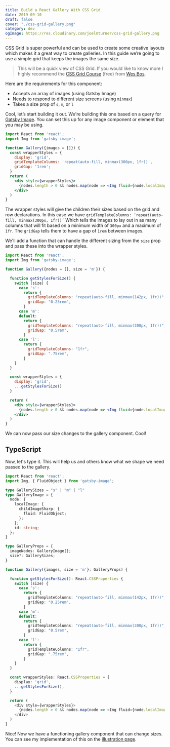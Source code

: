 ```yaml
---
title: Build a React Gallery With CSS Grid
date: 2019-09-10
draft: false
cover: "./css-grid-gallery.png"
category: dev
ogImage: https://res.cloudinary.com/joelmturner/css-grid-gallery.png
---
```


CSS Grid is super powerful and can be used to create some creative layouts which makes it a great way to create galleries. In this guide we’re going to use a simple grid that keeps the images the same size. 

> This will be a quick view of CSS Grid. If you would like to know more I highly recommend the [CSS Grid Course](https://cssgrid.io/) (free) from [Wes Bos](https://twitter.com/wesbos).

Here are the requirements for this component:

- Accepts an array of images (using Gatsby Image)
- Needs to respond to different size screens (using `minmax`)
- Takes a size prop of `s`, `m`, or `l`

Cool, let’s start building it out. We're building this one based on a query for [Gatsby Image](https://www.gatsbyjs.org/packages/gatsby-image/). You can set this up for any image component or element that you may be using.

```jsx
import React from 'react';
import Img from 'gatsby-image';

function Gallery({images = []}) {
  const wrapperStyles = {
    display: 'grid',
    gridTemplateColumns: 'repeat(auto-fill, minmax(300px, 1fr))',
    gridGap: '1rem';
  }
  return (
    <div style={wrapperStyles}>
      {nodes.length > 0 && nodes.map(node => <Img fluid={node.localImage.childImageSharp.fluid} />)}
    </div>
  )
}
```

The wrapper styles will give the children their sizes based on the grid and row declarations. In this case we have `gridTemplateColumns: ‘repeat(auto-fill, minmax(300px, 1fr))’` Which tells the images to lay out in as many columns that will fit based on a minimum width of `300px` and a maximum of `1fr`. The `gridGap` tells them to have a gap of `1rem` between images.

We'll add a function that can handle the different sizing from the `size` prop and pass these into the wrapper styles.

```jsx {4,6-25,29}
import React from 'react';
import Img from 'gatsby-image';

function Gallery({nodes = [], size = 'm'}) {

  function getStylesForSize() {
    switch (size) {
      case 's': 
        return {
          gridTemplateColumns: "repeat(auto-fill, minmax(142px, 1fr))",
          gridGap: "0.25rem",
        }
      case 'm':
      default:
        return {
          gridTemplateColumns: "repeat(auto-fill, minmax(300px, 1fr))",
          gridGap: "0.5rem",
        }
      case 'l': 
        return {
          gridTemplateColumns: "1fr",
          gridGap: ".75rem",
        }
    }
  }

  const wrapperStyles = {
    display: 'grid',
    ...getStylesForSize()
  }

  return (
    <div style={wrapperStyles}>
      {nodes.length > 0 && nodes.map(node => <Img fluid={node.localImage.childImageSharp.fluid} />)}
    </div>
  )
}
```

We can now pass our size changes to the gallery component. Cool! 

## TypeScript

Now, let's type it. This will help us and others know what we shape we need passed to the gallery.

```typescript {2,4-19,21,23,44}
import React from 'react';
import Img, { FluidObject } from 'gatsby-image';

type GallerySizes = "s" | "m" | "l"
type GalleryImage = {
  node: {
    localImage: {
      childImageSharp: {
        fluid: FluidObject;
      };
    };
    id: string;
  };
}

type GalleryProps = {
  imageNodes: GalleryImage[];
  size?: GallerySizes;
}

function Gallery({images, size = 'm'}: GalleryProps) {

  function getStylesForSize(): React.CSSProperties {
    switch (size) {
      case 's': 
        return {
          gridTemplateColumns: "repeat(auto-fill, minmax(142px, 1fr))",
          gridGap: "0.25rem",
        }
      case 'm':
      default:
        return {
          gridTemplateColumns: "repeat(auto-fill, minmax(300px, 1fr))",
          gridGap: "0.5rem",
        }
      case 'l': 
        return {
          gridTemplateColumns: "1fr",
          gridGap: ".75rem",
        }
    }
  }

  const wrapperStyles: React.CSSProperties = {
    display: 'grid',
    ...getStylesForSize(),
  }

  return (
    <div style={wrapperStyles}>
      {nodes.length > 0 && nodes.map(node => <Img fluid={node.localImage.childImageSharp.fluid} />)}
    </div>
  )
}
```

Nice! Now we have a functioning gallery component that can change sizes. You can see my implementation of this on the [illustration page](/illustration).